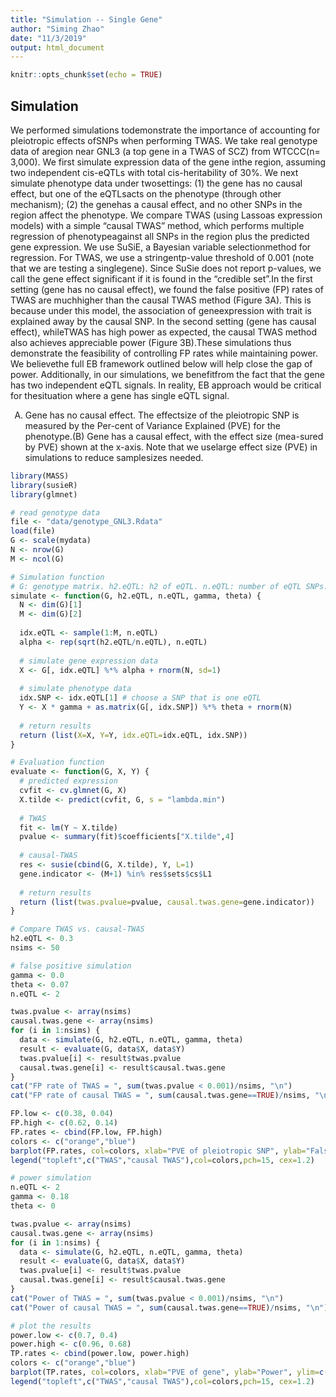 ```yaml
---
title: "Simulation -- Single Gene"
author: "Siming Zhao"
date: "11/3/2019"
output: html_document
---
```


```r
knitr::opts_chunk$set(echo = TRUE)
```

## Simulation

  We performed simulations todemonstrate the importance of accounting for pleiotropic effects ofSNPs when performing TWAS. We take real genotype data of aregion near GNL3 (a top gene in a TWAS of SCZ) from WTCCC(n=  3,000).   We  first  simulate  expression  data  of  the  gene  inthe  region,  assuming  two  independent  cis-eQTLs  with  total  cis-heritability of 30%.  We next simulate phenotype data under twosettings:  (1) the gene has no causal effect, but one of the eQTLsacts on the phenotype (through other mechanism);  (2) the genehas a causal effect, and no other SNPs in the region affect the phenotype.  We compare TWAS (using Lassoas expression models) with a simple “causal TWAS” method, which performs multiple regression of phenotypeagainst all SNPs in the region plus the predicted gene expression. We use SuSiE, a Bayesian variable selectionmethod for regression. For TWAS, we use a stringentp-value threshold of 0.001 (note that we are testing a singlegene). Since SuSie does not report p-values, we call the gene effect significant if it is found in the “credible set”.In the first setting (gene has no causal effect),  we found the false positive (FP) rates of TWAS are muchhigher than the causal TWAS method (Figure 3A). This is because under this model, the association of geneexpression with trait is explained away by the causal SNP. In the second setting (gene has causal effect), whileTWAS has high power as expected,  the causal TWAS method also achieves appreciable power (Figure 3B).These simulations thus demonstrate the feasibility of controlling FP rates while maintaining power.  We believethe full EB framework outlined below will help close the gap of power. Additionally, in our simulations, we benefitfrom the fact that the gene has two independent eQTL signals.  In reality, EB approach would be critical for thesituation where a gene has single eQTL signal.

  (A) Gene has no causal effect.  The effectsize of the pleiotropic SNP is measured by the Per-cent of Variance Explained (PVE) for the phenotype.(B) Gene has a causal effect, with the effect size (mea-sured by PVE) shown at the x-axis.  Note that we uselarge effect size (PVE) in simulations to reduce samplesizes needed.

```r
library(MASS)
library(susieR)
library(glmnet)

# read genotype data
file <- "data/genotype_GNL3.Rdata"
load(file)
G <- scale(mydata)
N <- nrow(G)
M <- ncol(G)

# Simulation function
# G: genotype matrix. h2.eQTL: h2 of eQTL. n.eQTL: number of eQTL SNPs. gamma: effect size of gene. theta: effect size of SNP.
simulate <- function(G, h2.eQTL, n.eQTL, gamma, theta) {
  N <- dim(G)[1]
  M <- dim(G)[2]
  
  idx.eQTL <- sample(1:M, n.eQTL)
  alpha <- rep(sqrt(h2.eQTL/n.eQTL), n.eQTL)
  
  # simulate gene expression data
  X <- G[, idx.eQTL] %*% alpha + rnorm(N, sd=1)
  
  # simulate phenotype data
  idx.SNP <- idx.eQTL[1] # choose a SNP that is one eQTL
  Y <- X * gamma + as.matrix(G[, idx.SNP]) %*% theta + rnorm(N)
  
  # return results
  return (list(X=X, Y=Y, idx.eQTL=idx.eQTL, idx.SNP))
}

# Evaluation function
evaluate <- function(G, X, Y) {
  # predicted expression
  cvfit <- cv.glmnet(G, X)
  X.tilde <- predict(cvfit, G, s = "lambda.min")
  
  # TWAS
  fit <- lm(Y ~ X.tilde)
  pvalue <- summary(fit)$coefficients["X.tilde",4]
  
  # causal-TWAS
  res <- susie(cbind(G, X.tilde), Y, L=1)
  gene.indicator <- (M+1) %in% res$sets$cs$L1
  
  # return results
  return (list(twas.pvalue=pvalue, causal.twas.gene=gene.indicator))
}

# Compare TWAS vs. causal-TWAS
h2.eQTL <- 0.3
nsims <- 50

# false positive simulation
gamma <- 0.0
theta <- 0.07
n.eQTL <- 2

twas.pvalue <- array(nsims)
causal.twas.gene <- array(nsims)
for (i in 1:nsims) {
  data <- simulate(G, h2.eQTL, n.eQTL, gamma, theta)
  result <- evaluate(G, data$X, data$Y)
  twas.pvalue[i] <- result$twas.pvalue
  causal.twas.gene[i] <- result$causal.twas.gene
}
cat("FP rate of TWAS = ", sum(twas.pvalue < 0.001)/nsims, "\n")
cat("FP rate of causal TWAS = ", sum(causal.twas.gene==TRUE)/nsims, "\n")

FP.low <- c(0.38, 0.04)
FP.high <- c(0.62, 0.14)
FP.rates <- cbind(FP.low, FP.high)
colors <- c("orange","blue")
barplot(FP.rates, col=colors, xlab="PVE of pleiotropic SNP", ylab="False positive rate", ylim=c(0,0.8), names.arg=c("0.5%", "1%"), beside=TRUE, cex.lab=1.3)
legend("topleft",c("TWAS","causal TWAS"),col=colors,pch=15, cex=1.2)

# power simulation
n.eQTL <- 2
gamma <- 0.18
theta <- 0

twas.pvalue <- array(nsims)
causal.twas.gene <- array(nsims)
for (i in 1:nsims) {
  data <- simulate(G, h2.eQTL, n.eQTL, gamma, theta)
  result <- evaluate(G, data$X, data$Y)
  twas.pvalue[i] <- result$twas.pvalue
  causal.twas.gene[i] <- result$causal.twas.gene
}
cat("Power of TWAS = ", sum(twas.pvalue < 0.001)/nsims, "\n")
cat("Power of causal TWAS = ", sum(causal.twas.gene==TRUE)/nsims, "\n")

# plot the results
power.low <- c(0.7, 0.4)
power.high <- c(0.96, 0.68)
TP.rates <- cbind(power.low, power.high)
colors <- c("orange","blue")
barplot(TP.rates, col=colors, xlab="PVE of gene", ylab="Power", ylim=c(0,1), names.arg=c("0.5%", "1%"), beside=TRUE, cex.lab=1.3)
legend("topleft",c("TWAS","causal TWAS"),col=colors,pch=15, cex=1.2)
```